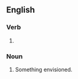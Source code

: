 ==English==

===Verb===
{{head|en|verb form}}

# {{present participle of|envision|lang=en|nocat=1}}

===Noun===
{{en-noun}}

# Something envisioned.
